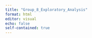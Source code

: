 ```yaml
---
title: "Group_8_Exploratory_Analysis"
format: html
editor: visual
echo: false
self-contained: true
---
```


